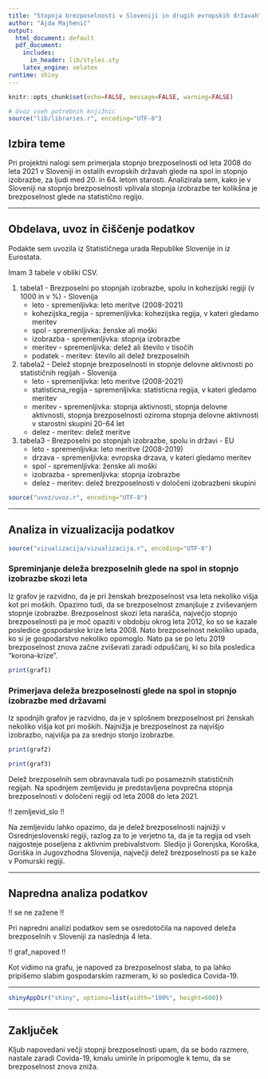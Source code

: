 ```yaml
---
title: "Stopnja brezposelnosti v Sloveniji in drugih evropskih državah"
author: "Ajda Majhenič"
output:
  html_document: default
  pdf_document:
    includes:
      in_header: lib/styles.sty
    latex_engine: xelatex
runtime: shiny
---
```


```r
knitr::opts_chunk$set(echo=FALSE, message=FALSE, warning=FALSE)

# Uvoz vseh potrebnih knjižnic
source("lib/libraries.r", encoding="UTF-8")
```


## Izbira teme

Pri projektni nalogi sem primerjala stopnjo brezposelnosti od leta 2008 do leta 2021 v Sloveniji in ostalih evropskih državah glede na spol in stopnjo izobrazbe, za ljudi med 20. in 64. letom starosti. Analizirala sem, kako je v Sloveniji na stopnjo brezposelnosti vplivala stopnja izobrazbe ter kolikšna je brezposelnost glede na statistično regijo.

***

## Obdelava, uvoz in čiščenje podatkov

Podakte sem uvozila iz Statističnega urada Republike Slovenije in iz Eurostata.

Imam 3 tabele v obliki CSV.

1. tabela1 - Brezposelni po stopnjah izobrazbe, spolu in kohezijski regiji (v 1000 in v %) - Slovenija
    - leto - spremenljivka: leto meritve (2008-2021)
    - kohezijska_regija - spremenljivka: kohezijska regija, v kateri gledamo meritev
    - spol - spremenljivka: ženske ali moški
    - izobrazba - spremenljivka: stopnja izobrazbe
    - meritev - spremenljivka: delež ali število v tisočih
    - podatek - meritev: število ali delež brezposelnih
    
2. tabela2 - Delež stopnje brezposelnosti in stopnje delovne aktivnosti po statističnih regijah - Slovenija
    - leto - spremenljivka: leto meritve (2008-2021)
    - statisticna_regija - spremenljivka: statisticna regija, v kateri gledamo meritev
    - meritev - spremenljivka: stopnja aktivnosti, stopnja delovne aktivnosti, stopnja brezposelnosti oziroma stopnja delovne aktivnosti v starostni skupini 20-64 let
    - delez - meritev: delež meritve
    
3. tabela3 - Brezposelni po stopnjah izobrazbe, spolu in državi - EU
    - leto - spremenljivka: leto meritve (2008-2019)
    - drzava - spremenljivka: evropska drzava, v kateri gledamo meritev
    - spol - spremenljivka: ženske ali moški
    - izobrazba - spremenljivka: stopnja izobrazbe
    - delez - meritev: delež brezposelnosti v določeni izobrazbeni skupini

```r
source("uvoz/uvoz.r", encoding="UTF-8")
```

***

## Analiza in vizualizacija podatkov

```r
source("vizualizacija/vizualizacija.r", encoding="UTF-8")
```

### Spreminjanje deleža brezposelnih glede na spol in stopnjo izobrazbe skozi leta

Iz grafov je razvidno, da je pri ženskah brezposelnost vsa leta nekoliko višja kot pri moških. Opazimo tudi, da se brezposelnost zmanjšuje z zviševanjem stopnje izobrazbe. Brezposelnost skozi leta narašča, največjo stopnjo brezposelnosti pa je moč opaziti v obdobju okrog leta 2012, ko so se kazale posledice gospodarske krize leta 2008. Nato brezposelnost nekoliko upada, ko si je gospodarstvo nekoliko opomoglo. Nato pa se po letu 2019 brezposelnost znova začne zviševati zaradi odpuščanj, ki so bila posledica "korona-krize".


```r
print(graf1)
```

### Primerjava deleža brezposelnosti glede na spol in stopnjo izobrazbe med državami

Iz spodnjih grafov je razvidno, da je v splošnem brezposelnost pri ženskah nekoliko višja kot pri moških. Najnižja je brezposelnost za najvišjo izobrazbo, najvišja pa za srednjo stonjo izobrazbe.

```r
print(graf2)
```

```r
print(graf3)
```

Delež brezposelnih sem obravnavala tudi po posameznih statističnih regijah. Na spodnjem zemljevidu je predstavljena povprečna stopnja brezposelnosti v določeni regiji od leta 2008 do leta 2021.

!! zemljevid_slo !!

Na zemljevidu lahko opazimo, da je delež brezposelnosti najnižji v Osrednjeslovenski regiji, razlog za to je verjetno ta, da je ta regija od vseh najgosteje poseljena z aktivnim prebivalstvom. Sledijo ji Gorenjska, Koroška, Goriška in Jugovzhodna Slovenija, največji delež brezposelnosti pa se kaže v Pomurski regiji.


***

## Napredna analiza podatkov

!! se ne zažene !!

Pri napredni analizi podatkov sem se osredotočila na napoved deleža brezposelnih v Sloveniji za naslednja 4 leta.

!! graf_napoved !!

Kot vidimo na grafu, je napoved za brezposelnost slaba, to pa lahko pripišemo slabim gospodarskim razmeram, ki so posledica Covida-19.

***

```r
shinyAppDir("shiny", options=list(width="100%", height=600))
```

***

## Zaključek
Kljub napovedani večji stopnji brezposelnosti upam, da se bodo razmere, nastale zaradi Covida-19, kmalu umirile in pripomogle k temu, da se brezposelnost znova zniža.